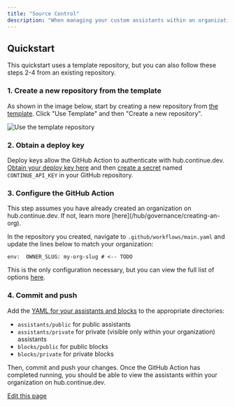 ```yaml
---
title: "Source Control"
description: "When managing your custom assistants within an organization, you might want to take advantage of your usual source control workflows. Continue makes this easy with a  that automatically syncs your YAML files with hub.continue.dev. We are also planning on adding automations for GitLab, BitBucket, Gitee, and others. If you are interested, please reach out to us on ."
---
```


## Quickstart[​](#quickstart "Direct link to Quickstart")

This quickstart uses a template repository, but you can also follow these steps 2-4 from an existing repository.

### 1. Create a new repository from the template[​](#1-create-a-new-repository-from-the-template "Direct link to 1. Create a new repository from the template")

As shown in the image below, start by creating a new repository from [the template](https://github.com/continuedev/continue-hub-template). Click "Use Template" and then "Create a new repository".

![Use the template repository](/images/hub/images/template-repo-65ccd7537b6fba3bbb202ee3e83e1953.png)

### 2. Obtain a deploy key[​](#2-obtain-a-deploy-key "Direct link to 2. Obtain a deploy key")

Deploy keys allow the GitHub Action to authenticate with hub.continue.dev. [Obtain your deploy key here](https://hub.continue.dev/settings/api-keys) and then [create a secret](https://docs.github.com/en/actions/security-for-github-actions/security-guides/using-secrets-in-github-actions#creating-secrets-for-a-repository) named `CONTINUE_API_KEY` in your GitHub repository.

### 3. Configure the GitHub Action[​](#3-configure-the-github-action "Direct link to 3. Configure the GitHub Action")

<Check>
  This step assumes you have already created an organization on hub.continue.dev. If not, learn more [here](/hub/governance/creating-an-org).
</Check>

In the repository you created, navigate to `.github/workflows/main.yaml` and update the lines below to match your organization:

```
env:  OWNER_SLUG: my-org-slug # <-- TODO
```

This is the only configuration necessary, but you can view the full list of options [here](https://github.com/continuedev/continue-publish-action/blob/main/README.md).

### 4. Commit and push[​](#4-commit-and-push "Direct link to 4. Commit and push")

Add the [YAML for your assistants and blocks](/reference) to the appropriate directories:

* `assistants/public` for public assistants
* `assistants/private` for private (visible only within your organization) assistants
* `blocks/public` for public blocks
* `blocks/private` for private blocks

Then, commit and push your changes. Once the GitHub Action has completed running, you should be able to view the assistants within your organization on hub.continue.dev.

[Edit this page](https://github.com/continuedev/continue/tree/main/docs/docs/hub/source-control.md)
